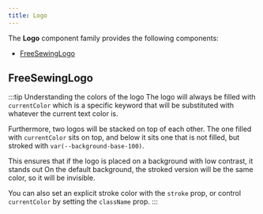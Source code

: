 ```yaml
---
title: Logo
---
```



<DocusaurusDoc>

The __Logo__ component family provides the following components:

- [FreeSewingLogo](#freesewinglogo)

## FreeSewingLogo

:::tip Understanding the colors of the logo
The logo will always be filled with `currentColor` which is a specific keyword
that will be substituted with whatever the current text color is.

Furthermore, two logos will be stacked on top of each other.
The one filled with `currentColor` sits on top, and below it sits one that is
not filled, but stroked with `var(--background-base-100)`.

This ensures that if the logo is placed on a background with low contrast, it
stands out On the default background, the stroked version will be the same
color, so it will be invisible.

You can also set an explicit stroke color with the `stroke` prop, or control
`currentColor` by setting the `className` prop.
:::
<ComponentDocs docs={jsdoc.jsdocFreeSewingLogo} example={FreeSewingLogoExample} />

</DocusaurusDoc>

